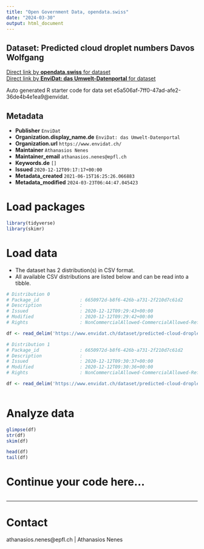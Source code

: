 ```yaml
---
title: "Open Government Data, opendata.swiss"
date: "2024-03-30"
output: html_document
---
```


## Dataset: Predicted cloud droplet numbers Davos Wolfgang



[Direct link by **opendata.swiss** for dataset](https://opendata.swiss/de/dataset/predicted-cloud-droplet-numbers-davos-wolfgang)<br>
[Direct link by **EnviDat: das Umwelt-Datenportal** for dataset](https://www.envidat.ch/#/metadata/predicted-cloud-droplet-numbers-davos-wolfgang)

Auto generated R starter code for data set e5a506af-7ff0-47ad-afe2-36de4b4e1ea9@envidat.

## Metadata

- **Publisher** `EnviDat`
- **Organization.display_name.de** `EnviDat: das Umwelt-Datenportal`
- **Organization.url** `https://www.envidat.ch/`
- **Maintainer** `Athanasios Nenes`
- **Maintainer_email** `athanasios.nenes@epfl.ch`
- **Keywords.de** `[]`
- **Issued** `2020-12-12T09:17:17+00:00`
- **Metadata_created** `2021-06-15T16:25:26.066883`
- **Metadata_modified** `2024-03-23T06:44:47.045423`


# Load packages

```r

library(tidyverse)
library(skimr)

```

# Load data

-   The dataset has 2 distribution(s) in CSV format.
-   All available CSV distributions are listed below and can be read into a tibble.

```r

# Distribution 0
# Package_id               : 6650972d-b8f6-426b-a731-2f210d7c61d2
# Description              : 
# Issued                   : 2020-12-12T09:29:43+00:00
# Modified                 : 2020-12-12T09:29:42+00:00
# Rights                   : NonCommercialAllowed-CommercialAllowed-ReferenceRequired

df <- read_delim('https://www.envidat.ch/dataset/predicted-cloud-droplet-numbers-davos-wolfgang/resource/245ebcc2-4dd5-4339-9f76-b61411fa103b')

# Distribution 1
# Package_id               : 6650972d-b8f6-426b-a731-2f210d7c61d2
# Description              : 
# Issued                   : 2020-12-12T09:30:37+00:00
# Modified                 : 2020-12-12T09:30:36+00:00
# Rights                   : NonCommercialAllowed-CommercialAllowed-ReferenceRequired

df <- read_delim('https://www.envidat.ch/dataset/predicted-cloud-droplet-numbers-davos-wolfgang/resource/b5c4c596-2dd4-45f4-b79f-61f91d82aad0')



```

# Analyze data

```r

glimpse(df)
str(df)
skim(df)

head(df)
tail(df)

```

# Continue your code here...

```r

```

------------------------------------------------------------------------

# Contact

athanasios.nenes@epfl.ch | Athanasios Nenes
